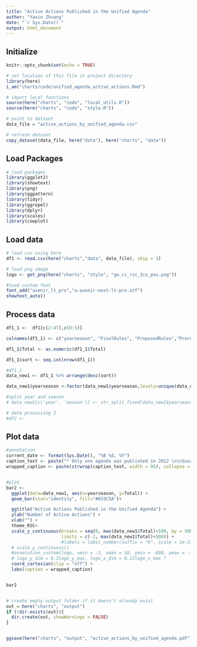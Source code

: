 ```yaml
---
title: "Active Actions Published in the Unified Agenda"
author: "Yaxin Zhuang"
date: "`r Sys.Date()`"
output: html_document
---
```

## Initialize

```r
knitr::opts_chunk$set(echo = TRUE)

# set location of this file in project directory
library(here)
i_am("charts/code/unified_agenda_active_actions.Rmd")

# import local functions
source(here("charts", "code", "local_utils.R"))
source(here("charts", "code", "style.R"))

# point to dataset
data_file = "active_actions_by_unified_agenda.csv"

# refresh dataset
copy_dataset(data_file, here("data"), here("charts", "data"))

```

## Load Packages

```r

# load packages
library(ggplot2)
library(showtext)
library(png)
library(ggpattern)
library(tidyr)
library(ggrepel)
library(dplyr)
library(scales)
library(cowplot)
```

## Load data


```r

# load csv using here
df1 <- read.csv(here("charts","data", data_file), skip = 1)

# load png image
logo <- get_png(here("charts", "style", "gw_ci_rsc_2cs_pos.png"))

#load custom font
font_add("avenir_lt_pro","a-avenir-next-lt-pro.otf")
showtext_auto()

```

## Process data


```r

df1_1 <-  df1[c(2:47),c(0:5)]

colnames(df1_1) <- c("yearseason", "FinalRules", "ProposedRules","Prerules","Total")

df1_1$Total <- as.numeric(df1_1$Total)

df1_1$sort <- seq.int(nrow(df1_1))

#df1_1
data_new1 <- df1_1 %>% arrange(desc(sort))

data_new1$yearseason <-factor(data_new1$yearseason,levels=unique(data_new1$yearseason))

#split year and season
# data_new1[c('year', 'season')] <- str_split_fixed(data_new1$yearseason, ' ', 2) 

```

```r
# data processing 2
#df2 <- 
```



## Plot data


```r
#annotation
current_date <- format(Sys.Date(), "%B %d, %Y")
caption_text <- paste("* Only one agenda was published in 2012 \n\nSources: Office of Information and Regulatory Affairs \n\nUpdated:", current_date)
wrapped_caption <- paste(strwrap(caption_text, width = 95), collapse = "\n")


#plot
bar2 <-
  ggplot(data=data_new1, aes(x=yearseason, y=Total)) +
  geom_bar(stat="identity", fill="#033C5A")+

  ggtitle("Active Actions Published in the Unified Agenda") +
  ylab("Number of Active Actions") +
  xlab("") +
  theme_RSC+
  scale_y_continuous(breaks = seq(0, max(data_new1$Total)+500, by = 500), expand = c(0, 0),
                     limits = c(-2, max(data_new1$Total)+500)) +
                     #labels = label_number(suffix = "K", scale = 1e-3)) +
  # scale_y_continuous()
  #annotation_custom(logo, xmin = -2, xmax = 10, ymin = -800, ymax = -1200) + # for logo
  # logo_y_dim = 0.3logo_y_max, logo_x_dim = 0.12logo_x_max ?
  coord_cartesian(clip = "off") +
  labs(caption = wrapped_caption)


bar2



```


```r
# create empty output folder if it doesn't already exist
out = here("charts", "output")
if (!dir.exists(out)){
  dir.create(out, showWarnings = FALSE)
}


ggsave(here("charts", "output", "active_actions_by_unified_agenda.pdf"), plot = bar2, width = 12, height = 9, dpi = 300)


```